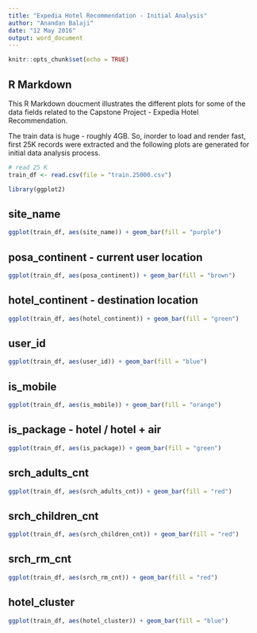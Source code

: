 ```yaml
---
title: "Expedia Hotel Recommendation - Initial Analysis"
author: "Anandan Balaji"
date: "12 May 2016"
output: word_document
---
```


```r
knitr::opts_chunk$set(echo = TRUE)
```

## R Markdown

This R Markdown doucment illustrates the different plots for some of the data fields related to the Capstone Project - Expedia Hotel Recommendation.

The train data is huge - roughly 4GB. So, inorder to load and render fast, first 25K records were extracted and the following plots are generated for initial data analysis process.

```r
# read 25 K
train_df <- read.csv(file = "train.25000.csv")

library(ggplot2)
```

## site_name

```r
ggplot(train_df, aes(site_name)) + geom_bar(fill = "purple")
```

## posa_continent - current user location
```r
ggplot(train_df, aes(posa_continent)) + geom_bar(fill = "brown")
```

## hotel_continent - destination location

```r
ggplot(train_df, aes(hotel_continent)) + geom_bar(fill = "green")
```

## user_id

```r
ggplot(train_df, aes(user_id)) + geom_bar(fill = "blue")
```

## is_mobile 

```r
ggplot(train_df, aes(is_mobile)) + geom_bar(fill = "orange")
```

## is_package - hotel / hotel + air
 
```r
ggplot(train_df, aes(is_package)) + geom_bar(fill = "green")
```

## srch_adults_cnt

```r
ggplot(train_df, aes(srch_adults_cnt)) + geom_bar(fill = "red")
```

## srch_children_cnt
 
```r
ggplot(train_df, aes(srch_children_cnt)) + geom_bar(fill = "red")
```

## srch_rm_cnt
 
```r
ggplot(train_df, aes(srch_rm_cnt)) + geom_bar(fill = "red")
```

## hotel_cluster

```r
ggplot(train_df, aes(hotel_cluster)) + geom_bar(fill = "blue") 
```
 